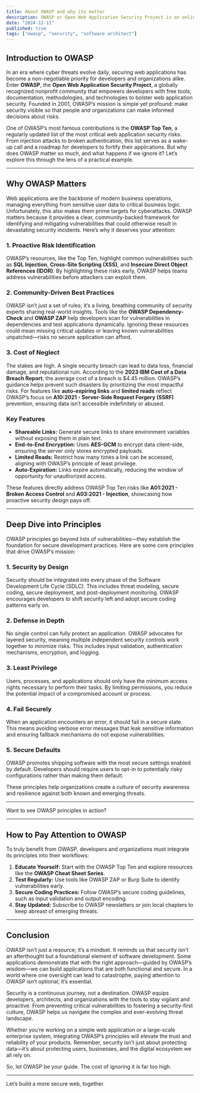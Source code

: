 ```yaml
---
title: About OWASP and why its matter
description: OWASP or Open Web Application Security Project is an online community that produces freely-available articles, methodologies, documentation, tools, and technologies in the field of web application security.
date: "2024-12-11"
published: true
tags: ["owasp", "security", "software architect"]
---
```


## Introduction to OWASP

In an era where cyber threats evolve daily, securing web applications has become a non-negotiable priority for developers and organizations alike. Enter **OWASP**, the **Open Web Application Security Project**, a globally recognized nonprofit community that empowers developers with free tools, documentation, methodologies, and technologies to bolster web application security. Founded in 2001, OWASP’s mission is simple yet profound: make security visible so that people and organizations can make informed decisions about risks.

One of OWASP’s most famous contributions is the **OWASP Top Ten**, a regularly updated list of the most critical web application security risks. From injection attacks to broken authentication, this list serves as a wake-up call and a roadmap for developers to fortify their applications. But why does OWASP matter so much, and what happens if we ignore it? Let’s explore this through the lens of a practical example.

---

## Why OWASP Matters

Web applications are the backbone of modern business operations, managing everything from sensitive user data to critical business logic. Unfortunately, this also makes them prime targets for cyberattacks. OWASP matters because it provides a clear, community-backed framework for identifying and mitigating vulnerabilities that could otherwise result in devastating security incidents. Here’s why it deserves your attention:

### 1. **Proactive Risk Identification**
OWASP’s resources, like the Top Ten, highlight common vulnerabilities such as **SQL Injection**, **Cross-Site Scripting (XSS)**, and **Insecure Direct Object References (IDOR)**. By highlighting these risks early, OWASP helps teams address vulnerabilities before attackers can exploit them.

### 2. **Community-Driven Best Practices**
OWASP isn’t just a set of rules; it’s a living, breathing community of security experts sharing real-world insights. Tools like the **OWASP Dependency-Check** and **OWASP ZAP** help developers scan for vulnerabilities in dependencies and test applications dynamically. Ignoring these resources could mean missing critical updates or leaving known vulnerabilities unpatched—risks no secure application can afford.

### 3. **Cost of Neglect**
The stakes are high. A single security breach can lead to data loss, financial damage, and reputational ruin. According to the **2023 IBM Cost of a Data Breach Report**, the average cost of a breach is $4.45 million. OWASP’s guidance helps prevent such disasters by prioritizing the most impactful risks. For  features like **auto-expiring links** and **limited reads** reflect OWASP’s focus on **A10:2021 - Server-Side Request Forgery (SSRF)** prevention, ensuring data isn’t accessible indefinitely or abused.

### Key Features
- **Shareable Links:** Generate secure links to share environment variables without exposing them in plain text.
- **End-to-End Encryption:** Uses **AES-GCM** to encrypt data client-side, ensuring the server only stores encrypted payloads.
- **Limited Reads:** Restrict how many times a link can be accessed, aligning with OWASP’s principle of least privilege.
- **Auto-Expiration:** Links expire automatically, reducing the window of opportunity for unauthorized access.

These features directly address OWASP Top Ten risks like **A01:2021 - Broken Access Control** and **A03:2021 - Injection**, showcasing how proactive security design pays off.

---

## Deep Dive into Principles

OWASP principles go beyond lists of vulnerabilities—they establish the foundation for secure development practices. Here are some core principles that drive OWASP’s mission:

### 1. **Security by Design**
Security should be integrated into every phase of the Software Development Life Cycle (SDLC). This includes threat modeling, secure coding, secure deployment, and post-deployment monitoring. OWASP encourages developers to shift security left and adopt secure coding patterns early on.

### 2. **Defense in Depth**
No single control can fully protect an application. OWASP advocates for layered security, meaning multiple independent security controls work together to minimize risks. This includes input validation, authentication mechanisms, encryption, and logging.

### 3. **Least Privilege**
Users, processes, and applications should only have the minimum access rights necessary to perform their tasks. By limiting permissions, you reduce the potential impact of a compromised account or process.

### 4. **Fail Securely**
When an application encounters an error, it should fail in a secure state. This means avoiding verbose error messages that leak sensitive information and ensuring fallback mechanisms do not expose vulnerabilities.

### 5. **Secure Defaults**
OWASP promotes shipping software with the most secure settings enabled by default. Developers should require users to opt-in to potentially risky configurations rather than making them default.

These principles help organizations create a culture of security awareness and resilience against both known and emerging threats.

---

Want to see OWASP principles in action?

---

## How to Pay Attention to OWASP

To truly benefit from OWASP, developers and organizations must integrate its principles into their workflows:

1. **Educate Yourself:** Start with the OWASP Top Ten and explore resources like the **OWASP Cheat Sheet Series**.
2. **Test Regularly:** Use tools like OWASP ZAP or Burp Suite to identify vulnerabilities early.
3. **Secure Coding Practices:** Follow OWASP’s secure coding guidelines, such as input validation and output encoding.
4. **Stay Updated:** Subscribe to OWASP newsletters or join local chapters to keep abreast of emerging threats.

---

## Conclusion

OWASP isn’t just a resource; it’s a mindset. It reminds us that security isn’t an afterthought but a foundational element of software development. Some applications demonstrate that with the right approach—guided by OWASP’s wisdom—we can build applications that are both functional and secure. In a world where one oversight can lead to catastrophe, paying attention to OWASP isn’t optional; it’s essential.

Security is a continuous journey, not a destination. OWASP equips developers, architects, and organizations with the tools to stay vigilant and proactive. From preventing critical vulnerabilities to fostering a security-first culture, OWASP helps us navigate the complex and ever-evolving threat landscape.

Whether you’re working on a simple web application or a large-scale enterprise system, integrating OWASP’s principles will elevate the trust and reliability of your products. Remember, security isn’t just about protecting data—it’s about protecting users, businesses, and the digital ecosystem we all rely on.

So, let OWASP be your guide. The cost of ignoring it is far too high.

---

Let’s build a more secure web, together.